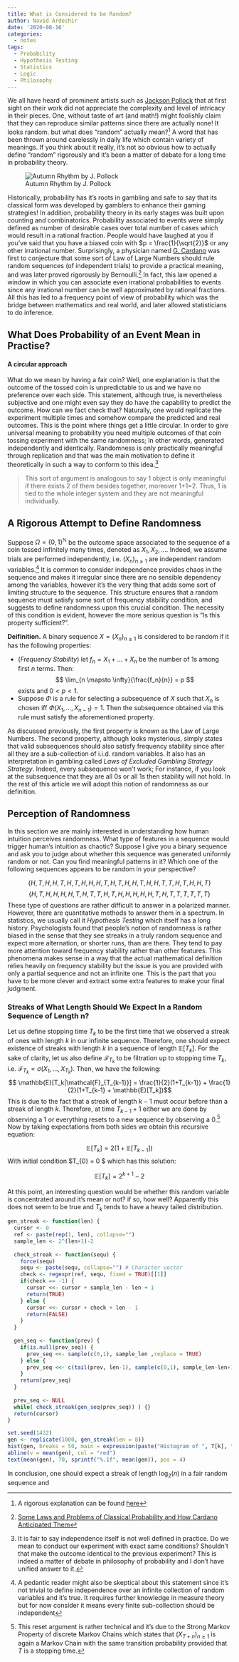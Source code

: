 ```yaml
---
title: What is Considered to be Random?
author: Navid Ardeshir
date: '2020-08-16'
categories:
  - notes
tags:
  - Probability
  - Hypothesis Testing
  - Statistics
  - Logic
  - Philosophy
---
```


We all have heard of prominent artists such as [Jackson Pollock](https://en.wikipedia.org/wiki/Jackson_Pollock) that at first sight on their work did not appreciate the complexity and level of intricacy in their pieces. One, without taste of art (and math!) might foolishly claim that they can reproduce similar patterns since there are actually none! It looks random. but what does "random" actually mean?^[A rigorous explanation can be found [here](https://www.maa.org/sites/default/files/pdf/upload_library/22/Ford/Volchan46-63.pdf)] A word that has been thrown around carelessly in daily life which contain variety of meanings. If you think about it really, it's not so obvious how to actually define "random" rigorously and it's been a matter of debate for a long time in probability theory. 

![Autumn Rhythm by J. Pollock](/images/pollock.jpg)

Historically, probability has it's roots in gambling and safe to say that its classical form was developed by gamblers to enhance their gaming strategies! In addition, probability theory in its early stages was built upon counting and combinatorics. Probability associated to events were simply defined as number of desirable cases over total number of cases which would result in a rational fraction. People would have laughed at you if you've said that you have a biased coin with $p = \frac{1}{\sqrt{2}}$ or any other irrational number. Surprisingly, a physician named [G. Cardano](https://en.wikipedia.org/wiki/Gerolamo_Cardano) was first to conjecture that some sort of Law of Large Numbers should rule random sequences (of independent trials) to provide a practical meaning, and was later proved rigorously by Bernoulli.^[[Some Laws and Problems of Classical Probability and How Cardano Anticipated Them](http://www.columbia.edu/~pg2113/index_files/Gorroochurn-Some%20Laws.pdf)] In fact, this law opened a window in which you can associate even irrational probabilities to events since any irrational number can be well approximated by rational fractions. All this has led to a frequency point of view of probability which was the bridge between mathematics and real world, and later allowed statisticians to do inference.

## What Does Probability of an Event Mean in Practise?
#### A circular approach

What do we mean by having a fair coin? Well, one explanation is that the outcome of the tossed coin is unpredictable to us and we have no preference over each side. This statement, although true, is nevertheless subjective and one might even say they do have the capability to predict the outcome. How can we fact check that? Naturally, one would replicate the experiment multiple times and somehow compare the predicted and real outcomes. This is the point where things get a little circular. In order to give universal meaning to probability you need multiple outcomes of that coin tossing experiment with the same randomness; In other words, generated independently and identically. Randomness is only practically meaningful through replication and that was the main motivation to define it theoretically in such a way to conform to this idea.^[It is fair to say independence itself is not well defined in practice. Do we mean to conduct our experiment with exact same  conditions? Shouldn't that make the outcome identical to the previous experiment? This is indeed a matter of debate in philosophy of probability and I don't have unified answer to it.]

>This sort of argument is analogous to say 1 object is only meaningful if there exists 2 of them besides together, moreover 1+1=2. Thus, 1 is tied to the whole integer system and they are not meaningful individually.

## A Rigorous Attempt to Define Randomness

Suppose $\Omega=\{0,1\}^\mathbb{N}$ be the outcome space associated to the sequence of a coin tossed infinitely many times, denoted as $X_1,X_2, \dots$. Indeed, we assume trials are performed independently, i.e. $(X_n)_{n\ge1}$ are independent random variables.^[A pedantic reader might also be skeptical about this statement since it's not trivial to define independence over an infinite collection of random variables and it's true. It requires further knowledge in measure theory but for now consider it means every finite sub-collection should be independent] It is common to consider independence provides chaos in the sequence and makes it irregular since there are no sensible dependency among the variables, however it's the very thing that adds some sort of limiting structure to the sequence. This structure ensures that a random sequence must satisfy some sort of frequency stability condition, and suggests to define randomness upon this crucial condition. The necessity of this condition is evident, however the more serious question is "Is this property sufficient?".

**Deifinition.** A binary sequence $X=(X_n)_{n \ge 1}$ is considered to be random if it has the following properties:

- (*Frequency Stability*) let $f_n = X_1 + \dots+X_n$ be the number of 1s among first $n$ terms. Then:
  $$ \lim_{n \mapsto \infty}{\frac{f_n}{n}} = p $$
  exists and $0<p<1$.
- Suppose $\Phi$ is a rule for selecting a subsequence of $X$ such that $X_n$ is chosen iff $\Phi(X_1,\dots,X_{n-1})=1$. Then the  subsequence obtained via this rule must satisfy the aforementioned property.

As discussed previously, the first property is known as the Law of Large Numbers. The second property, although looks mysterious, simply states that valid subsequences should also satisfy frequency stability since after all they are a sub-collection of i.i.d. random variables. It also has an interpretation in gambling called *Laws of Excluded Gambling Strategy Strategy*. Indeed, every subsequence won't work; For instance, if you look at the subsequence that they are all 0s or all 1s then stability will not hold. In the rest of this article we will adopt this notion of randomness as our definition.

## Perception of Randomness

In this section we are mainly interested in understanding how human intuition perceives randomness. What type of features in a sequence would trigger human's intuition as chaotic? Suppose I give you a binary sequence and ask you to judge about whether this sequence was generated uniformly random or not. Can you find meaningful patterns in it? Which one of the following sequences appears to be random in your perspective? 

$$\{H,T,H,H,T,H,T,H,H,H,T,H,T,H,H,T,H,H,T,T,H,T,H,H,T\}$$
$$\{H,T,H,H,H,H,T,H,T,T,H,T,H,H,H,H,H,T,H,T,T,T,T,T,T\}$$
These type of questions are rather difficult to answer in a polarized manner. However, there are quantitative methods to answer them in a spectrum. In statistics, we usually call it *Hypothesis Testing* which itself has a long history. Psychologists found that people's notion of randomness is rather biased in the sense that they see streaks in a truly random sequence and expect more alternation, or shorter runs, than are there. They tend to pay more attention toward frequency stability rather than other features. This phenomena makes sense in a way that the actual mathematical definition relies heavily on frequency stability but the issue is you are provided with only a partial sequence and not an infinite one. This is the part that you have to be more clever and extract some extra features to make your final judgment.

### Streaks of What Length Should We Expect In a Random Sequence of Length n?

Let us define stopping time $T_{k}$ to be the first time that we observed a streak of ones with length $k$ in our infinite sequence. Therefore, one should expect existence of streaks with length $k$ in a sequence of length $\mathbb{E}[T_{k}]$. For the sake of clarity, let us also define $\mathcal{F}_{T_k}$ to be filtration up to stopping time $T_{k}$, i.e. $\mathcal{F}_{T_k} = \sigma(X_1,\dots,X_{T_k})$. Then, we have the following:
$$ \mathbb{E}[T_k|\mathcal{F}_{T_{k-1}}] = \frac{1}{2}(1+T_{k-1}) + \frac{1}{2}(1+T_{k-1} + \mathbb{E}[T_k])$$
This is due to the fact that a streak of length $k-1$ must occur before than a streak of length $k$. Therefore, at time $T_{k-1}+1$ either we are done by observing a 1 or everything resets to a new sequence by observing a 0.^[This reset argument is rather technical and it's due to the Strong Markov Property of discrete Markov Chains which states that $(X_{T+n})_{n \ge 1}$ is again a Markov Chain with the same transition probability provided that $T$ is a stopping time.] Now by taking expectations from both sides we obtain this recursive equation:

$$ \mathbb{E}[T_k] = 2(1+\mathbb{E}[T_{k-1}])$$
With initial condition $T_{0} = 0 $ which has this solution:

$$ \mathbb{E}[T_k] = 2^{k+1}-2 $$

At this point, an interesting question would be whether this random variable is concentrated around it's mean or not? if so, how well? Apparently this does not seem to be true and $T_{k}$ tends to have a heavy tailed distribution.

```r

gen_streak <- function(len) {
  cursor <- 0
  ref <- paste(rep(1, len), collapse="")
  sample_len <- 2^(len+1)-2
  
  check_streak <- function(sequ) {
    force(sequ)
    sequ <- paste(sequ, collapse="") # Character vector
    check <- regexpr(ref, sequ, fixed = TRUE)[[1]]
    if(check == -1) {
      cursor <<- cursor + sample_len - len + 1
      return(TRUE)
    } else {
      cursor <<- cursor + check + len - 1
      return(FALSE)
    }
  }
  
  gen_seq <- function(prev) {
    if(is.null(prev_seq)) {
      prev_seq <<- sample(c(0,1), sample_len ,replace = TRUE)
    } else {
      prev_seq <<- c(tail(prev, len-1), sample(c(0,1), sample_len-len+1, replace=TRUE))
    }
    return(prev_seq)
  }
  
  prev_seq <- NULL
  while( check_streak(gen_seq(prev_seq)) ) {}
  return(cursor)
}

set.seed(1432)
gen <- replicate(1000, gen_streak(len = 8))
hist(gen, breaks = 50, main = expression(paste("Histogram of ", T[k], " for k=8")), freq=TRUE)
abline(v = mean(gen), col = "red")
text(mean(gen), 70, sprintf("%.1f", mean(gen)), pos = 4)

```

In conclusion, one should expect a streak of length $\log_2(n)$ in a fair random sequence and 

